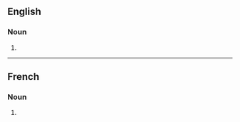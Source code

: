 ==English==

===Noun===
{{head|en|noun plural form}}

# {{plural of|happening|lang=en}}

----

==French==

===Noun===
{{head|fr|noun plural form|g=m}}

# {{plural of|happening|lang=fr}}